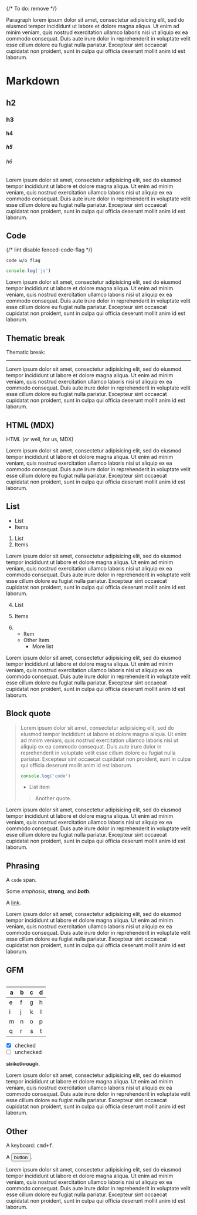 
{/* To do: remove */}

Paragraph lorem ipsum dolor sit amet, consectetur adipisicing elit, sed do
eiusmod tempor incididunt ut labore et dolore magna aliqua.
Ut enim ad minim veniam, quis nostrud exercitation ullamco laboris nisi ut
aliquip ex ea commodo consequat.
Duis aute irure dolor in reprehenderit in voluptate velit esse cillum dolore eu
fugiat nulla pariatur.
Excepteur sint occaecat cupidatat non proident, sunt in culpa qui officia
deserunt mollit anim id est laborum.

# Markdown

## h2

### h3

#### h4

##### h5

###### h6

Lorem ipsum dolor sit amet, consectetur adipisicing elit, sed do eiusmod tempor
incididunt ut labore et dolore magna aliqua.
Ut enim ad minim veniam, quis nostrud exercitation ullamco laboris nisi ut
aliquip ex ea commodo consequat.
Duis aute irure dolor in reprehenderit in voluptate velit esse cillum dolore eu
fugiat nulla pariatur.
Excepteur sint occaecat cupidatat non proident, sunt in culpa qui officia
deserunt mollit anim id est laborum.

## Code

{/* lint disable fenced-code-flag */}

```
code w/o flag
```

```js
console.log('js')
```

Lorem ipsum dolor sit amet, consectetur adipisicing elit, sed do eiusmod tempor
incididunt ut labore et dolore magna aliqua.
Ut enim ad minim veniam, quis nostrud exercitation ullamco laboris nisi ut
aliquip ex ea commodo consequat.
Duis aute irure dolor in reprehenderit in voluptate velit esse cillum dolore eu
fugiat nulla pariatur.
Excepteur sint occaecat cupidatat non proident, sunt in culpa qui officia
deserunt mollit anim id est laborum.

## Thematic break

Thematic break:

***

Lorem ipsum dolor sit amet, consectetur adipisicing elit, sed do eiusmod tempor
incididunt ut labore et dolore magna aliqua.
Ut enim ad minim veniam, quis nostrud exercitation ullamco laboris nisi ut
aliquip ex ea commodo consequat.
Duis aute irure dolor in reprehenderit in voluptate velit esse cillum dolore eu
fugiat nulla pariatur.
Excepteur sint occaecat cupidatat non proident, sunt in culpa qui officia
deserunt mollit anim id est laborum.

## HTML (MDX)

<div style={{backgroundColor: 'tomato', padding: '1px calc(1ex + 1em)', color: '#fff'}}>
  HTML (or well, for us, MDX)
</div>

Lorem ipsum dolor sit amet, consectetur adipisicing elit, sed do eiusmod tempor
incididunt ut labore et dolore magna aliqua.
Ut enim ad minim veniam, quis nostrud exercitation ullamco laboris nisi ut
aliquip ex ea commodo consequat.
Duis aute irure dolor in reprehenderit in voluptate velit esse cillum dolore eu
fugiat nulla pariatur.
Excepteur sint occaecat cupidatat non proident, sunt in culpa qui officia
deserunt mollit anim id est laborum.

## List

*   List
*   Items

1.  List
2.  Items

Lorem ipsum dolor sit amet, consectetur adipisicing elit, sed do eiusmod tempor
incididunt ut labore et dolore magna aliqua.
Ut enim ad minim veniam, quis nostrud exercitation ullamco laboris nisi ut
aliquip ex ea commodo consequat.
Duis aute irure dolor in reprehenderit in voluptate velit esse cillum dolore eu
fugiat nulla pariatur.
Excepteur sint occaecat cupidatat non proident, sunt in culpa qui officia
deserunt mollit anim id est laborum.

4.  List

5.  Items

6.  *   Item
    *   Other Item
        *   More list

Lorem ipsum dolor sit amet, consectetur adipisicing elit, sed do eiusmod tempor
incididunt ut labore et dolore magna aliqua.
Ut enim ad minim veniam, quis nostrud exercitation ullamco laboris nisi ut
aliquip ex ea commodo consequat.
Duis aute irure dolor in reprehenderit in voluptate velit esse cillum dolore eu
fugiat nulla pariatur.
Excepteur sint occaecat cupidatat non proident, sunt in culpa qui officia
deserunt mollit anim id est laborum.

## Block quote

> Lorem ipsum dolor sit amet, consectetur adipisicing elit, sed do eiusmod
> tempor incididunt ut labore et dolore magna aliqua.
> Ut enim ad minim veniam, quis nostrud exercitation ullamco laboris nisi ut
> aliquip ex ea commodo consequat.
> Duis aute irure dolor in reprehenderit in voluptate velit esse cillum dolore
> eu fugiat nulla pariatur.
> Excepteur sint occaecat cupidatat non proident, sunt in culpa qui officia
> deserunt mollit anim id est laborum.
>
> ```js
> console.log('code')
> ```
>
> *   List item
>
> > Another quote.

Lorem ipsum dolor sit amet, consectetur adipisicing elit, sed do eiusmod tempor
incididunt ut labore et dolore magna aliqua.
Ut enim ad minim veniam, quis nostrud exercitation ullamco laboris nisi ut
aliquip ex ea commodo consequat.
Duis aute irure dolor in reprehenderit in voluptate velit esse cillum dolore eu
fugiat nulla pariatur.
Excepteur sint occaecat cupidatat non proident, sunt in culpa qui officia
deserunt mollit anim id est laborum.

## Phrasing

A `code` span.

Some *emphasis*, **strong**, and ***both***.

A [link](https://example.com).

Lorem ipsum dolor sit amet, consectetur adipisicing elit, sed do eiusmod tempor
incididunt ut labore et dolore magna aliqua.
Ut enim ad minim veniam, quis nostrud exercitation ullamco laboris nisi ut
aliquip ex ea commodo consequat.
Duis aute irure dolor in reprehenderit in voluptate velit esse cillum dolore eu
fugiat nulla pariatur.
Excepteur sint occaecat cupidatat non proident, sunt in culpa qui officia
deserunt mollit anim id est laborum.

## GFM

|   |
| - |

| a | b  |  c |  d  |
| - | :- | -: | :-: |
| e | f  |  g |  h  |
| i | j  |  k |  l  |
| m | n  |  o |  p  |
| q | r  |  s |  t  |

*   [x] checked
*   [ ] unchecked

~~strikethrough~~.

Lorem ipsum dolor sit amet, consectetur adipisicing elit, sed do eiusmod tempor
incididunt ut labore et dolore magna aliqua.
Ut enim ad minim veniam, quis nostrud exercitation ullamco laboris nisi ut
aliquip ex ea commodo consequat.
Duis aute irure dolor in reprehenderit in voluptate velit esse cillum dolore eu
fugiat nulla pariatur.
Excepteur sint occaecat cupidatat non proident, sunt in culpa qui officia
deserunt mollit anim id est laborum.

## Other

A keyboard: <kbd>cmd+f</kbd>.

A <button>button</button>.

Lorem ipsum dolor sit amet, consectetur adipisicing elit, sed do eiusmod tempor
incididunt ut labore et dolore magna aliqua.
Ut enim ad minim veniam, quis nostrud exercitation ullamco laboris nisi ut
aliquip ex ea commodo consequat.
Duis aute irure dolor in reprehenderit in voluptate velit esse cillum dolore eu
fugiat nulla pariatur.
Excepteur sint occaecat cupidatat non proident, sunt in culpa qui officia
deserunt mollit anim id est laborum.
